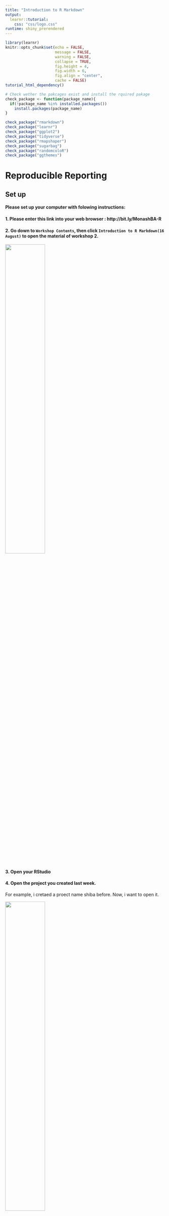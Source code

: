 ```yaml
---
title: "Introduction to R Markdown"
output: 
  learnr::tutorial:
    css: "css/logo.css"
runtime: shiny_prerendered
---
```


```r
library(learnr)
knitr::opts_chunk$set(echo = FALSE,   
                      message = FALSE,
                      warning = FALSE,
                      collapse = TRUE,
                      fig.height = 4,
                      fig.width = 6,
                      fig.align = "center",
                      cache = FALSE)
tutorial_html_dependency()
```

```r
# Check wether the pakcages exist and install the rquired pakage
check_package <- function(package_name){
  if(!package_name %in% installed.packages())
    install.packages(package_name)
}

check_package("rmarkdown")
check_package("learnr")
check_package("ggplot2")
check_package("tidyverse")
check_package("rmapshaper")
check_package("sugarbag")
check_package("randomcoloR")
check_package("ggthemes")
```

# Reproducible Reporting

## Set up

#### **Please set up your computer with folowing instructions:**

#### 1. Please enter this link into your web browser : http://bit.ly/MonashBA-R

#### 2. Go down to `Workshop Contents`, then click `Introduction to R Markdown(16 August)` to open the material of workshop 2.

![](images/workshop2_slideLink.png){width="50%" height="50%"}

#### 3. Open your RStudio

#### 4. Open the project you created last week. 

For example, i cretaed a proect name shiba before. Now, i want to open it.

![](images/Open_roject.png){width="50%" height="50%"}

## Instructors for Workshop 2

#### **Speaker** : Jiaying Wu (Raymond)

#### **Adviser** : [Dr Patricia Menéndez](https://www.patriciamenendez.com/)

####**Helpers** :

* David Kontrobarsky

* Dun Yong Tan

* Geethanjali Gangula

* James Louis Nguyen

* Rowina Nathan

* Sao Yang Hew

* Weihao Li

* Yijia Pan (Jane)

* Zhuangyi Zhu

* Zihui Li (Damon)

Workshop 2 material prepared by : Jiaying Wu, Dianne Cook

#### Workshop Information : http://bit.ly/MonashBA-R


## What is R Markdown?

When you are writing a report and doing analysis with some software, you might need to download your result, write text, and insert the result into your word processor (e.g. Microsoft Word).

But R Markdown allow you embed R code in a Markdown document, produce **textual output** along with **graphics** in a **single file**. 

### A quick tour of R Markdown

![](https://vimeo.com/178485416)

### Installation

```
install.packages("rmarkdown")
```

### Create a R Markdown Document

![](images/Rmarkdown_1.png){width="40%" height="40%"}

**You can always switch the output when you generate the output**

![](images/Rmd_output_format.png){width="40%" height="40%"}

#### Or you can create a R Markdown document by:

`File > New File > R Markdown > Document`

### Notice that the file contains three types of content

![](images/Rmarkdown_sample.png){width="80%" height="80%"}

* A YAML header surrounded by `---`

* R code chunks surrounded by `` ``` ``

* text mixed with simple text formatting


## YAML Headers

The top of the R Markdown file sets up the title, author, date and output format to create. It is called YAML, an acronym for "Yet Another Markup Language"! 

YAML has `---` at the top and bottom. For example, 

```
---
title: "Introduction to R Markdown"
author: "R is fun""
output: html_document
---
```

### Produce output

It requires the `knitr` package.

```
install.packages("knitr")
```
### **Explore Time (10 mins)**

You can generate three types of output by:

* HTML: `Knit > Knit HTML`

* Word: `Knit > Knit Word`

* PDF: `Knit > Knit PDF` 

(**PDF output requires LaTeX, it might take significant amount of time to install. Please try it after workshop**)

### Slides for presentations

You can also create a new document that will produce a slide show:

`File > New File > R Markdown > Presentation`


### Flexdashboard document

You may need to install the package 'flexdashboard':

```
install.packages("flexdashboard")
```

#### Create a flexdashboard document:

`File > New File > R Markdown > From template`


### Web app

Create a new web app:

`File > New File > R Markdown > Shiny Web app`


## Markdown syntax

When you knit your file, [Pandoc](https://pandoc.org/MANUAL.html#pandocs-markdown) transforms the marked up text into formatted text in your final file format.

![](images/Rmarkdown_basics.png){width="80%" height="80%"}

### **Explore Time (15 mins)**

Type the following markdown language into this website : https://www.markdowntutorial.com/lesson/1/

![](images/workshop2_markdown.png){width="80%" height="80%"}

### Headings

`#` is a top level heading, or section

`##` is a second level heading, or subsection

`###` is a third level heading, or sub subsection


### Lists

`-` or `*` or `+` on the beginning of several lines makes a bullet list.

You can create a Sub-lists by:

```
* Item A
     + Item a
     * Item aa
- Item B
```

Produces:

* Item A
     + Item a
     * Item aa
- Item B


If you use `1.`, `2.`, … is creates a numbered lists

```
1. Item A
2. Item B
```

Produces:

1. Item A
2. Item B


### Text type

Bold text surrounded by `*` or `-`.

Italicized text surrounded by `**` or `--`.

Strike-through text surrounded by `~~`

For example,

```
Item A

**Item A**

*Item A*

~~Item A~~
```

Produces:

Item A

*Item A*

**Item A**

~~Item A~~


### Create a table

You can create a table in R Markdown. For example:

```
Table Header  Second Header
------------  -------------
Table Cell    Cell 2
Cell 3        Cell 4
```

Produces:

Table Header  Second Header
------------  -------------
Table Cell    Cell 2
Cell 3        Cell 4


### Math

(**Write math in Rmarkdown requires LaTeX, it might take significant amount of time to install. Please try it after workshop**)

It will appear verbatim between `$` characters.

For example:

```
$E = mc^{2}$
```

Produces:

$E = m c^{2}$


More detail about writing math in R Markdown: [Latex Cheatsheet](https://wch.github.io/latexsheet/)


### Insert link

Simply enter the URL, or if you want different text use “[]” around the text followed by () around the link, eg

`[RStudio cheatsheets](https://www.rstudio.com/resources/cheatsheets/)`

produces:

[RStudio cheatsheets](https://www.rstudio.com/resources/cheatsheets/)


### Insert Images

You can insert an image in two way:

* a URL (if the image is hosted online)

* a file path (if the image is saved as a file)

#### By URL:

```
![](http://compeap.com/wp-content/uploads/you-dont-know-everything.jpg)
```

**or**

#### By file path:

```
![](images/Insert_image.jpg)
```

Produces:

![](images/Insert_image.jpg)


## Code chunks

Chunks of R code surrounded by `` ``` ``, and the `{r}` specifies that this is R code. You can quickly insert chunks like these into your file with

* the keyboard shortcut: `Ctrl + Alt + I` for general or `command + option + I` for OS X.

* or click "Insert" button in toolbar, then select "R".

![](images/Insert_Rchunk.png){width="30%" height="30%"}


For example, you can include code and plot into your report.

```r
library(ggplot2)
ggplot(data = cars, mapping = aes(x = speed, y = dist)) + 
  geom_point()
```


### Name the chunk

Straight after the `` ```{r `` you can use a text string to name the chunk. This has three advantages:

1. You can more easily navigate to specific chunks using the drop-down code navigator in the bottom-left of the script editor.

![](images/Script_editor.png){width="30%" height="30%"}

2. Graphics produced by the chunks will have useful names that make them easier to use elsewhere.

3. You can set up networks of cached chunks to avoid re-performing expensive computations on every run. More on that below.

### Chunk option

After you name the chunk, you can also set the behavior of the chunk.

### **Explore Time (10 mins)**

#### Code evaluation

#### `eval = FALSE`

Default value is `TRUE`, if `FALSE`, knitr will not run the code in the code chunk.

#### Results

#### `echo = FALSE`

Default value is `TRUE`, if `FALSE`, knitr will not display the code in the code chunk above it’s results in the final document.

#### `results = hide`

If `hide`, knitr will not display the code’s results in the final document.

#### `message = FALSE`

Default value is `TRUE`, if `FALSE`, knitr will not display any messages generated by the code.

#### `warning = FALSE`

Default value is `TRUE`, if `FALSE`, knitr will not display any warning messages generated by the code.

#### `error = FALSE`

Default value is `TRUE`, if `FALSE`, knitr will not display any error messages generated by the code.

**`error = FALSE` which could be dangerous**


#### Plots

#### `fig.show = 'hide'`

Knitr will generate the plots created in the chunk, but not include them in the final document. 

#### `fig.height = 5` and `fig.width = 5`

The width and height to use in R for plots created by the chunk is 5 (in inches).

#### `fig.align = 'center'` 

Align graphics in the center of final document. other option is `'left'` or `'right'`.


### Global option

You can set all chunk behavior once at the top of the `.Rmd file` using a chunk like:

```
knitr::opts_chunk$set(
  echo = FALSE,
  message = FALSE,
  warning = FALSE,
  fig.width = 4,
  fig.height = 4
)
```

* `echo = FALSE`: hide all the code but keep the result in output file.

* `message = FALSE` and `warning = FALSE` prevents all messages or warnings from appearing in the finished file.

* `fig.width = 4` and `fig.height = 4` set the width and height of all figure in output file as 4.


## Resources

### Online Books

* [R Markdown: The Definitive Guide](https://bookdown.org/yihui/rmarkdown/)

### Cheat sheet

* [R Markdown](https://github.com/rstudio/cheatsheets/raw/master/rmarkdown-2.0.pdf)

* [R Markdown Reference Guide](https://www.rstudio.com/wp-content/uploads/2015/03/rmarkdown-reference.pdf)

* [Latex Cheatsheet](https://wch.github.io/latexsheet/)

### Online course

* [R Markdown form R Studio](https://rmarkdown.rstudio.com/lesson-1.html)

* [Markdown Tutorial](https://www.markdowntutorial.com)

### Video

* [Getting started with R Markdown](https://resources.rstudio.com/the-essentials-of-data-science/getting-started-with-r-markdown-60-02)

* [Reproducible Reporting](https://resources.rstudio.com/the-essentials-of-data-science/reproducible-reporting-58-03)

* [Interactive Reporting](https://resources.rstudio.com/the-essentials-of-data-science/interactive-reporting-60-01)


## Prevue

### **Next workshop** we will talk about **Data Visualization**

```r
# Library
library(tidyverse)
library(rmapshaper)
library(sugarbag)
library(randomcoloR)
library(ggthemes)

# Simplify and Extract polygons
map_sf <- read_rds(gzcon(url("https://biogeo.ucdavis.edu/data/gadm3.6/Rsf/gadm36_AUS_2_sf.rds")))

map_simplify <- ms_simplify(map_sf, keep = 0.01, keep_shapes = TRUE)

geo_map <- fortify_sfc(map_simplify)

# Assign random color for each local area
df <- data.frame(
  NAME_2 = unique(geo_map$NAME_2), 
  newColor = distinctColorPalette(length(unique(geo_map$NAME_2))),
  stringsAsFactors=FALSE)

# Merge color with data
complete_data <- geo_map %>% left_join(df, by = c("NAME_2" = "NAME_2"))

# Plot map
ggplot(complete_data, aes(x = long, y = lat, group = interaction(GID_2, polygon))) +
  geom_polygon(fill=complete_data$newColor, color="black") +
  theme_map()
```


## Survey and Feedback

### Survey

Please finish the survey **before 18 August 2019**, no personal detail will record within the survey.

**It only take 5 minutes.**

Survey link : https://docs.google.com/forms/d/e/1FAIpQLSeCRbW9K2ruXpHc1qDEhWxKV7Su3Ac7yFcc52oA4zbnKpGiJA/viewform

We will learn how to clean this survey data in Workshop 5 - Data Wrangling 1.

### Feedback

Please provide your feedback for workshop 2, your feedback will help us improve the future experience of workshops.

**3 minutes feedback** : https://docs.google.com/forms/d/e/1FAIpQLSdHG5T4GpxHI9WpfhA-5Xb6w-Mg_28mYT1TNFxKtvuLEV2HSw/viewform

#### Once you finished the survey or feedback, you can collect a hexagonal sticker from the helpers in next Workshop. 

![](images/Hexwall.png){width="100%" height="100%"}





